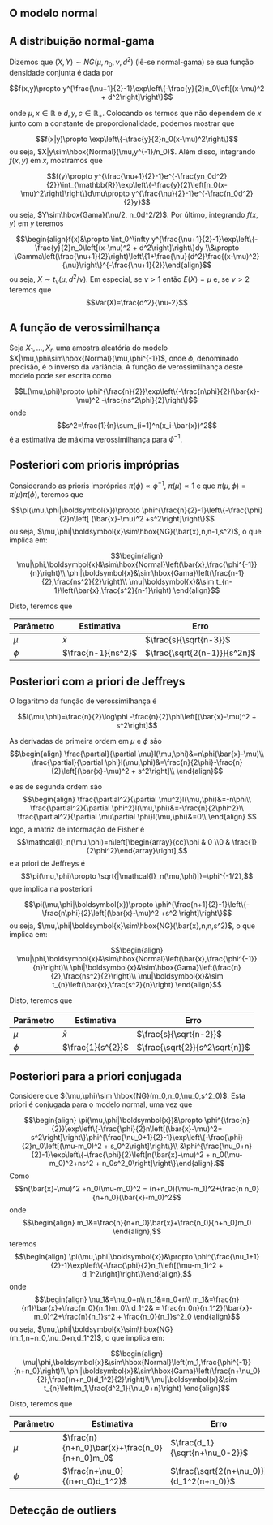 ## O modelo normal

## A distribuição normal-gama

Dizemos que $(X,Y)\sim NG(\mu,n_0,\nu,d^2)$ (lê-se normal-gama) se sua função densidade conjunta é dada por

$$f(x,y)\propto y^{\frac{\nu+1}{2}-1}\exp\left\{-\frac{y}{2}n_0\left[(x-\mu)^2 + d^2\right]\right\}$$

onde $\mu,x\in\mathbb{R}$ e $d,y,c\in\mathbb{R}_+$. Colocando os termos que não dependem de $x$ junto com a constante de proporcionalidade, podemos mostrar que

$$f(x|y)\propto \exp\left\{-\frac{y}{2}n_0(x-\mu)^2\right\}$$ ou seja, $X|y\sim\hbox{Normal}(\mu,y^{-1}/n_0)$. Além disso, integrando $f(x,y)$ em $x$, mostramos que

$$f(y)\propto y^{\frac{\nu+1}{2}-1}e^{-\frac{yn_0d^2}{2}}\int_{\mathbb{R}}\exp\left\{-\frac{y}{2}\left[n_0(x-\mu)^2\right]\right\}d\mu\propto y^{\frac{\nu}{2}-1}e^{-\frac{n_0d^2}{2}y}$$ ou seja, $Y\sim\hbox{Gama}(\nu/2, n_0d^2/2)$. Por último, integrando $f(x,y)$ em $y$ teremos

$$\begin{align}f(x)&\propto \int_0^\infty y^{\frac{\nu+1}{2}-1}\exp\left\{-\frac{y}{2}n_0\left[(x-\mu)^2 + d^2\right]\right\}dy \\&\propto \Gamma\left(\frac{\nu+1}{2}\right)\left\{1+\frac{\nu}{d^2}\frac{(x-\mu)^2}{\nu}\right\}^{-\frac{\nu+1}{2}}\end{align}$$ ou seja, $X\sim t_{\nu}(\mu, d^2/\nu)$. Em especial, se $\nu>1$ então $E(X)=\mu$ e, se $\nu>2$ teremos que $$Var(X)=\frac{d^2}{\nu-2}$$

## A função de verossimilhança

Seja $X_1,\ldots,X_n$ uma amostra aleatória do modelo $X|\mu,\phi\sim\hbox{Normal}(\mu,\phi^{-1})$, onde $\phi$, denominado precisão, é o inverso da variância. A função de verossimilhança deste modelo pode ser escrita como

$$L(\mu,\phi)\propto \phi^{\frac{n}{2}}\exp\left\{-\frac{n\phi}{2}(\bar{x}-\mu)^2 -\frac{ns^2\phi}{2}\right\}$$ onde $$s^2=\frac{1}{n}\sum_{i=1}^n(x_i-\bar{x})^2$$ é a estimativa de máxima verossimilhança para $\phi^{-1}$.

## Posteriori com prioris impróprias

Considerando as prioris impróprias $\pi(\phi)\propto \phi^{-1}$, $\pi(\mu)\propto 1$ e que $\pi(\mu,\phi)=\pi(\mu)\pi(\phi)$, teremos que

$$\pi(\mu,\phi|\boldsymbol{x})\propto \phi^{\frac{n}{2}-1}\left\{-\frac{\phi}{2}n\left[ (\bar{x}-\mu)^2 +s^2\right]\right\}$$ ou seja, $\mu,\phi|\boldsymbol{x}\sim\hbox{NG}(\bar{x},n,n-1,s^2)$, o que implica em:

$$\begin{align}
\mu|\phi,\boldsymbol{x}&\sim\hbox{Normal}\left(\bar{x},\frac{\phi^{-1}}{n}\right)\\
\phi|\boldsymbol{x}&\sim\hbox{Gama}\left(\frac{n-1}{2},\frac{ns^2}{2}\right)\\
\mu|\boldsymbol{x}&\sim t_{n-1}\left(\bar{x},\frac{s^2}{n-1}\right)
\end{align}$$

Disto, teremos que

| Parâmetro | Estimativa         | Erro                         |
|-----------|--------------------|------------------------------|
| $\mu$     | $\bar{x}$          | $\frac{s}{\sqrt{n-3}}$       |
| $\phi$    | $\frac{n-1}{ns^2}$ | $\frac{\sqrt{2(n-1)}}{s^2n}$ |

## Posteriori com a priori de Jeffreys

O logaritmo da função de verossimilhança é

$$l(\mu,\phi)=\frac{n}{2}\log\phi -\frac{n}{2}\phi\left[(\bar{x}-\mu)^2 + s^2\right]$$

As derivadas de primeira ordem em $\mu$ e $\phi$ são $$\begin{align}
\frac{\partial}{\partial \mu}l(\mu,\phi)&=n\phi(\bar{x}-\mu)\\
\frac{\partial}{\partial \phi}l(\mu,\phi)&=\frac{n}{2\phi}-\frac{n}{2}\left[(\bar{x}-\mu)^2 + s^2\right]\\
\end{align}$$

e as de segunda ordem são $$\begin{align}
\frac{\partial^2}{\partial \mu^2}l(\mu,\phi)&=-n\phi\\
\frac{\partial^2}{\partial \phi^2}l(\mu,\phi)&=-\frac{n}{2\phi^2}\\
\frac{\partial^2}{\partial \mu\partial \phi}l(\mu,\phi)&=0\\
\end{align}
$$ logo, a matriz de informação de Fisher é $$\mathcal{I}_n(\mu,\phi)=n\left[\begin{array}{cc}\phi & 0 \\0 & \frac{1}{2\phi^2}\end{array}\right],$$ e a priori de Jeffreys é $$\pi(\mu,\phi)\propto \sqrt{|\mathcal{I}_n(\mu,\phi)|}=\phi^{-1/2},$$ que implica na posteriori

$$\pi(\mu,\phi|\boldsymbol{x})\propto \phi^{\frac{n+1}{2}-1}\left\{-\frac{n\phi}{2}\left[(\bar{x}-\mu)^2 +s^2 \right]\right\}$$ ou seja, $\mu,\phi|\boldsymbol{x}\sim\hbox{NG}(\bar{x},n,n,s^2)$, o que implica em:

$$\begin{align}
\mu|\phi,\boldsymbol{x}&\sim\hbox{Normal}\left(\bar{x},\frac{\phi^{-1}}{n}\right)\\
\phi|\boldsymbol{x}&\sim\hbox{Gama}\left(\frac{n}{2},\frac{ns^2}{2}\right)\\
\mu|\boldsymbol{x}&\sim t_{n}\left(\bar{x},\frac{s^2}{n}\right)
\end{align}$$

Disto, teremos que

| Parâmetro | Estimativa        | Erro                           |
|-----------|-------------------|--------------------------------|
| $\mu$     | $\bar{x}$         | $\frac{s}{\sqrt{n-2}}$         |
| $\phi$    | $\frac{1}{s^{2}}$ | $\frac{\sqrt{2}}{s^2\sqrt{n}}$ |

## Posteriori para a priori conjugada

Considere que $(\mu,\phi)\sim \hbox{NG}(m_0,n_0,\nu_0,s^2_0)$. Esta priori é conjugada para o modelo normal, uma vez que

$$\begin{align}
\pi(\mu,\phi|\boldsymbol{x})&\propto \phi^{\frac{n}{2}}\exp\left\{-\frac{\phi}{2}n\left[(\bar{x}-\mu)^2+ s^2\right]\right\}\phi^{\frac{\nu_0+1}{2}-1}\exp\left\{-\frac{\phi}{2}n_0\left[(\mu-m_0)^2 + s_0^2\right]\right\}\\
&\phi^{\frac{\nu_0+n}{2}-1}\exp\left\{-\frac{\phi}{2}\left[n(\bar{x}-\mu)^2 + n_0(\mu-m_0)^2+ns^2 + n_0s^2_0\right]\right\}\end{align}.$$ Como $$n(\bar{x}-\mu)^2 +n_0(\mu-m_0)^2 = (n+n_0)(\mu-m_1)^2+\frac{n n_0}{n+n_0}(\bar{x}-m_0)^2$$ onde $$\begin{align}
m_1&=\frac{n}{n+n_0}\bar{x}+\frac{n_0}{n+n_0}m_0
\end{align},$$ teremos $$\begin{align}
\pi(\mu,\phi|\boldsymbol{x})&\propto \phi^{\frac{\nu_1+1}{2}-1}\exp\left\{-\frac{\phi}{2}n_1\left[(\mu-m_1)^2 + d_1^2\right]\right\}\end{align},$$
onde
$$\begin{align}
\nu_1&=\nu_0+n\\
n_1&=n_0+n\\
m_1&=\frac{n}{n1}\bar{x}+\frac{n_0}{n_1}m_0\\
d_1^2& = \frac{n_0n}{n_1^2}(\bar{x}-m_0)^2+\frac{n}{n_1}s^2 + \frac{n_0}{n_1}s^2_0
\end{align}$$
ou seja, $\mu,\phi|\boldsymbol{x}\sim\hbox{NG}(m_1,n+n_0,\nu_0+n,d_1^2)$, o que implica em:

$$\begin{align}
\mu|\phi,\boldsymbol{x}&\sim\hbox{Normal}\left(m_1,\frac{\phi^{-1}}{n+n_0}\right)\\
\phi|\boldsymbol{x}&\sim\hbox{Gama}\left(\frac{n+\nu_0}{2},\frac{(n+n_0)d_1^2}{2}\right)\\
\mu|\boldsymbol{x}&\sim t_{n}\left(m_1,\frac{d^2_1}{\nu_0+n}\right)
\end{align}$$

Disto, teremos que

| Parâmetro | Estimativa                                    | Erro                                     |
|-------------------------|-----------------------------|------------------|
| $\mu$     | $\frac{n}{n+n_0}\bar{x}+\frac{n_0}{n+n_0}m_0$ | $\frac{d_1}{\sqrt{n+\nu_0-2}}$           |
| $\phi$    | $\frac{n+\nu_0}{(n+n_0)d_1^2}$                | $\frac{\sqrt{2(n+\nu_0)}}{d_1^2(n+n_0)}$ |


## Detecção de outliers

